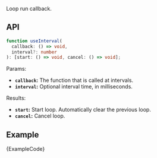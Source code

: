 
Loop run callback.

## API

```ts
function useInterval(
  callback: () => void,
  interval?: number
): [start: () => void, cancel: () => void];
```

Params:

- **`callback`:** The function that is called at intervals.
- **`interval`:** Optional interval time, in milliseconds.

Results:

- **`start`:** Start loop. Automatically clear the previous loop.
- **`cancel`:** Cancel loop.

## Example

<ExampleBlock>
  <Example />
</ExampleBlock>
<CodeBlock language="tsx">{ExampleCode}</CodeBlock>
